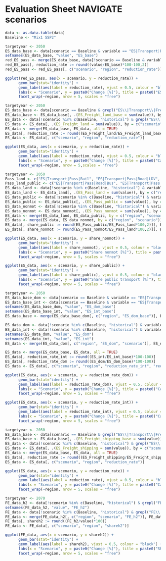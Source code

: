 # Evaluation Sheet NAVIGATE scenarios
```r
data <- as.data.table(data)
Baseline <- "Mix1 SSP2"
```

```r
targetyear <- 2050
ES_data_base <- data[scenario == Baseline & variable == "ES|Transport|Pass|Road|LDV|Four Wheelers" & period == targetyear][, scenario := NULL]
setnames(ES_data_base, "value", "ES_base")
red_ES_pass <- merge(ES_data_base, data[!scenario == Baseline & variable == "ES|Transport|Pass|Road|LDV|Four Wheelers" & period == targetyear], all = TRUE)
red_ES_pass[, reduction_rate := round((value/ES_base)*100-100,2)]
red_ES_pass <- red_ES_pass[, c("scenario", "region", "reduction_rate")]
```

```r
ggplot(red_ES_pass, aes(x = scenario, y = reduction_rate)) +
      geom_bar(stat="identity") + 
      geom_label(aes(label = reduction_rate), vjust = 0.5, colour = "black") +
      labs(x = "Scenario", y = paste0("Change [%]"), title = paste0("ES reduction rate for Passenger Cars compared to Baseline for all scenarios")) +
      facet_wrap(~region, nrow = 5, scales = "free")
```

```r
targetyear <- 2050
ES_data_base <- data[scenario == Baseline & grepl("ES\\|Transport\\|Freight\\|(Road|Rail)$", variable) & period == targetyear]
ES_data_base <- ES_data_base[, .(ES_Freight_land_base = sum(value)), by = "region"]
ES_data <- data[!scenario %in% c(Baseline, "historical") & grepl("ES\\|Transport\\|Freight\\|(Road|Rail)$", variable) & period == targetyear]
ES_data <- ES_data[, .(ES_Freight_land = sum(value)), by = c("scenario", "region")]
ES_data <- merge(ES_data_base, ES_data, all = TRUE)
ES_data[, reduction_rate := round((ES_Freight_land/ES_Freight_land_base)*100-100)]
ES_data <- ES_data[, c("scenario", "region", "reduction_rate")]
```

```r
ggplot(ES_data, aes(x = scenario, y = reduction_rate)) +
      geom_bar(stat="identity") + 
      geom_label(aes(label = reduction_rate), vjust = 0.5, colour = "black") +
      labs(x = "Scenario", y = paste0("Change [%]"), title = paste0("Cange in ES for land-based freight transport compared to Baseline for all scenarios")) +
      facet_wrap(~region, nrow = 5,scales = "free")
```

```r
targetyear <- 2050
Pass_land <- c("ES|Transport|Pass|Rail", "ES|Transport|Pass|Road|LDV", "ES|Transport|Pass|Road|Bus", "ES|Transport|Pass|Non-motorized")
Pass_land_public <- c("ES|Transport|Pass|Road|Bus", "ES|Transport|Pass|Rail")
ES_data_land <- data[!scenario %in% c(Baseline, "historical") & variable %in% Pass_land & period == targetyear]
ES_data_land <- ES_data_land[, .(ES_Pass_land = sum(value)), by = c("region", "scenario")]
ES_data_public <- data[!scenario %in% c(Baseline, "historical") & variable %in% Pass_land_public & period == targetyear]
ES_data_public <- ES_data_public[, .(ES_Pass_public = sum(value)), by = c("region", "scenario")]
ES_data_nonmot <- data[!scenario %in% c(Baseline, "historical") & variable == "ES|Transport|Pass|Non-motorized" & period == targetyear]
ES_data_nonmot <- ES_data_nonmot[, .(ES_Pass_nonmot = sum(value)), by = c("region", "scenario")]
ES_data <- merge(ES_data_land, ES_data_public, by = c("region", "scenario"))
ES_data <- merge(ES_data, ES_data_nonmot, by = c("region", "scenario"))
ES_data[, share_public := round(ES_Pass_public/ES_Pass_land*100,2)][, ES_Pass_public := NULL]
ES_data[, share_nonmot := round(ES_Pass_nonmot/ES_Pass_land*100,2)][, ES_Pass_land := NULL][, ES_Pass_nonmot := NULL]
```

```r
ggplot(ES_data, aes(x = scenario, y = share_nonmot)) +
      geom_bar(stat="identity") + 
      geom_label(aes(label = share_nonmot), vjust = 0.5, colour = "black") +
      labs(x = "Scenario", y = paste0("Share nonmot [%]"), title = paste0("Share of active modes in Passenger land-based transport for all scenarios")) +
      facet_wrap(~region, nrow = 5, scales = "free")
```

```r
ggplot(ES_data, aes(x = scenario, y = share_public)) +
      geom_bar(stat="identity") + 
      geom_label(aes(label = share_public), vjust = 0.5, colour = "black") +
      labs(x = "Scenario", y = paste0("Share public transport [%]"), title = paste0("Share of public modes in Passenger land-based transport for all scenarios")) +
      facet_wrap(~region, nrow = 5, scales = "free")
```

```r
targetyear <- 2050
ES_data_base_dom <- data[scenario == Baseline & variable == "ES|Transport|Pass|Domestic Aviation" & period == targetyear]
ES_data_base_int <- data[scenario == Baseline & variable == "ES|Transport|Bunkers|Pass|International Aviation" & period == targetyear]
setnames(ES_data_base_dom, "value", "ES_dom_base")
setnames(ES_data_base_int, "value", "ES_int_base")
ES_data_base <- merge(ES_data_base_dom[, c("region", "ES_dom_base")], ES_data_base_int[, c("region", "ES_int_base")])

ES_data_dom <- data[!scenario %in% c(Baseline, "historical") & variable == "ES|Transport|Pass|Domestic Aviation" & period == targetyear]
ES_data_int <- data[!scenario %in% c(Baseline, "historical") & variable == "ES|Transport|Bunkers|Pass|International Aviation" & period == targetyear]
setnames(ES_data_dom, "value", "ES_dom")
setnames(ES_data_int, "value", "ES_int")
ES_data <- merge(ES_data_dom[, c("region", "ES_dom", "scenario")], ES_data_int[, c("region", "ES_int", "scenario")])

ES_data <- merge(ES_data_base, ES_data, all = TRUE)
ES_data[, reduction_rate_int := round((ES_int/ES_int_base)*100-100)]
ES_data[, reduction_rate_dom := round((ES_dom/ES_dom_base)*100-100)]
ES_data <- ES_data[, c("scenario", "region", "reduction_rate_int", "reduction_rate_dom")]
```

```r
ggplot(ES_data, aes(x = scenario, y = reduction_rate_dom)) +
      geom_bar(stat="identity") + 
      geom_label(aes(label = reduction_rate_dom), vjust = 0.5, colour = "black") +
      labs(x = "Scenario", y = paste0("Change [%]"), title = paste0("Cange in ES for domestic passenger avitaion compared to Baseline for all scenarios")) +
      facet_wrap(~region, nrow = 5, scales = "free")
```

```r
ggplot(ES_data, aes(x = scenario, y = reduction_rate_int)) +
      geom_bar(stat="identity") + 
      geom_label(aes(label = reduction_rate_int), vjust = 0.5, colour = "black") +
      labs(x = "Scenario", y = paste0("Change [%]"), title = paste0("Cange in ES for international passenger avitaion compared to Baseline for all scenarios")) +
      facet_wrap(~region, nrow = 5, scales = "free")
```



```r
targetyear <- 2050
ES_data_base <- data[scenario == Baseline & grepl("ES\\|Transport\\|Freight\\|(International Shipping|Domestic Shipping)$", variable) & period == targetyear]
ES_data_base <- ES_data_base[, .(ES_Freight_shipping_base = sum(value)), by = "region"]
ES_data <- data[!scenario %in% c(Baseline, "historical") & grepl("ES\\|Transport\\|Freight\\|(International Shipping|Domestic Shipping)$", variable) & period == targetyear]
ES_data <- ES_data[, .(ES_Freight_shipping = sum(value)), by = c("scenario", "region")]
ES_data <- merge(ES_data_base, ES_data, all = TRUE)
ES_data[, reduction_rate := round((ES_Freight_shipping/ES_Freight_shipping_base)*100-100)]
ES_data <- ES_data[, c("scenario", "region", "reduction_rate")]
```

```r
ggplot(ES_data, aes(x = scenario, y = reduction_rate)) +
      geom_bar(stat="identity") + 
      geom_label(aes(label = reduction_rate), vjust = 0.5, colour = "black") +
      labs(x = "Scenario", y = paste0("Change [%]"), title = paste0("Cange in ES for freight shipping compared to Baseline for all scenarios")) +
      facet_wrap(~region, nrow = 5, scales = "free")
```

```r
targetyear <- 2070
FE_data_h2 <- data[!scenario %in% c(Baseline, "historical") & grepl("FE\\|Transport\\|Pass\\|Aviation\\|Domestic\\|Hydrogen$", variable) & period == targetyear]
setnames(FE_data_h2, "value", "FE_h2")
FE_data <- data[!scenario %in% c(Baseline, "historical") & grepl("FE\\|Transport\\|Pass\\|Aviation$", variable) & period == targetyear]
FE_data <- merge(FE_data_h2[, c("region", "scenario", "FE_h2")], FE_data[, c("region", "scenario", "value")])
FE_data[, shareh2 := round((FE_h2/value)*100)]
FE_data <- FE_data[, c("scenario", "region", "shareh2")]
```

```r
ggplot(FE_data, aes(x = scenario, y = shareh2)) +
      geom_bar(stat="identity") + 
      geom_label(aes(label = shareh2), vjust = 0.5, colour = "black") +
      labs(x = "Scenario", y = paste0("Change [%]"), title = paste0("Share of H2 in aviation (international+domestic) for all scenarios")) +
      facet_wrap(~region, nrow = 5, scales = "free")
```

